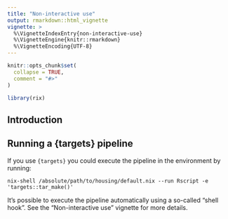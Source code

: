 ```yaml
---
title: "Non-interactive use"
output: rmarkdown::html_vignette
vignette: >
  %\VignetteIndexEntry{non-interactive-use}
  %\VignetteEngine{knitr::rmarkdown}
  %\VignetteEncoding{UTF-8}
---
```


```r
knitr::opts_chunk$set(
  collapse = TRUE,
  comment = "#>"
)
```

```r
library(rix)
```

<!-- WARNING - This vignette is generated by {fusen} from dev/non_interactive_use.Rmd: do not edit by hand -->

## Introduction

## Running a {targets} pipeline

If you use `{targets}` you could execute the pipeline in the environment by
running:

```
nix-shell /absolute/path/to/housing/default.nix --run Rscript -e 'targets::tar_make()'
```

It's possible to execute the pipeline automatically using a so-called "shell
hook". See the "Non-interactive use" vignette for more details.

